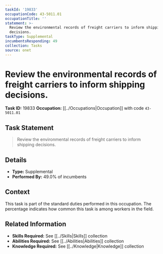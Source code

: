 ```yaml
---
taskId: '19833'
occupationCode: 43-5011.01
occupationTitle: ''
statement: >-
  Review the environmental records of freight carriers to inform shipping
  decisions.
taskType: Supplemental
incumbentsResponding: 49
collection: Tasks
source: onet
---
```

# Review the environmental records of freight carriers to inform shipping decisions.

**Task ID:** 19833
**Occupation:** [[../Occupations|Occupation]] with code `43-5011.01`

## Task Statement

> Review the environmental records of freight carriers to inform shipping decisions.

## Details

- **Type:** Supplemental
- **Performed By:** 49.0% of incumbents

## Context

This task is part of the standard duties performed in this occupation. The percentage indicates how common this task is among workers in the field.

## Related Information

- **Skills Required:** See [[../Skills|Skills]] collection
- **Abilities Required:** See [[../Abilities|Abilities]] collection
- **Knowledge Required:** See [[../Knowledge|Knowledge]] collection
